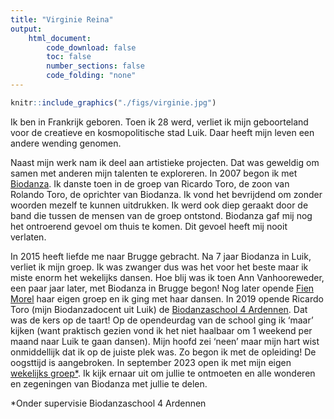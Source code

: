 ```yaml
---
title: "Virginie Reina"
output:
    html_document:
        code_download: false
        toc: false
        number_sections: false
        code_folding: "none"
---
```


```r
knitr::include_graphics("./figs/virginie.jpg")
```

Ik ben in Frankrijk geboren. Toen ik 28 werd, verliet ik mijn geboorteland voor de creatieve en kosmopolitische stad Luik. Daar heeft mijn leven een andere wending genomen. 

Naast mijn werk nam ik deel aan artistieke projecten. Dat was geweldig om samen met anderen mijn talenten te exploreren. In 2007 begon ik met [Biodanza](./index.html). Ik danste toen in de groep van Ricardo Toro, de zoon van Rolando Toro, de oprichter van Biodanza. Ik vond het bevrijdend om zonder woorden mezelf te kunnen uitdrukken. Ik werd ook diep geraakt door de band die tussen de mensen van de groep ontstond. Biodanza gaf mij nog het ontroerend gevoel om thuis te komen. Dit gevoel heeft mij nooit verlaten. 

In 2015 heeft liefde me naar Brugge gebracht. Na 7 jaar Biodanza in Luik, verliet ik mijn groep. Ik was zwanger dus was het voor het beste maar ik miste enorm het wekelijks dansen. Hoe blij was ik toen Ann Vanhooreweder, een paar jaar later, met Biodanza in Brugge begon! Nog later opende [Fien Morel](about.html) haar eigen groep en ik ging met haar dansen.
In 2019 opende Ricardo Toro (mijn Biodanzadocent uit Luik) de [Biodanzaschool 4 Ardennen](https://www.torobiodanza.be/lecole/). Dat was de kers op de taart! Op de opendeurdag van de school ging ik ‘maar’ kijken (want praktisch gezien vond ik het niet haalbaar om 1 weekend per maand naar Luik te gaan dansen). Mijn hoofd zei 'neen' maar mijn hart wist onmiddellijk dat ik op de juiste plek was. Zo begon ik met de opleiding!
De oogsttijd is aangebroken. In september 2023 open ik met mijn eigen [wekelijks groep*](./activiteiten.html). Ik kijk ernaar uit om jullie te ontmoeten en alle wonderen en zegeningen van Biodanza met jullie te delen. 

*Onder supervisie Biodanzaschool 4 Ardennen 



